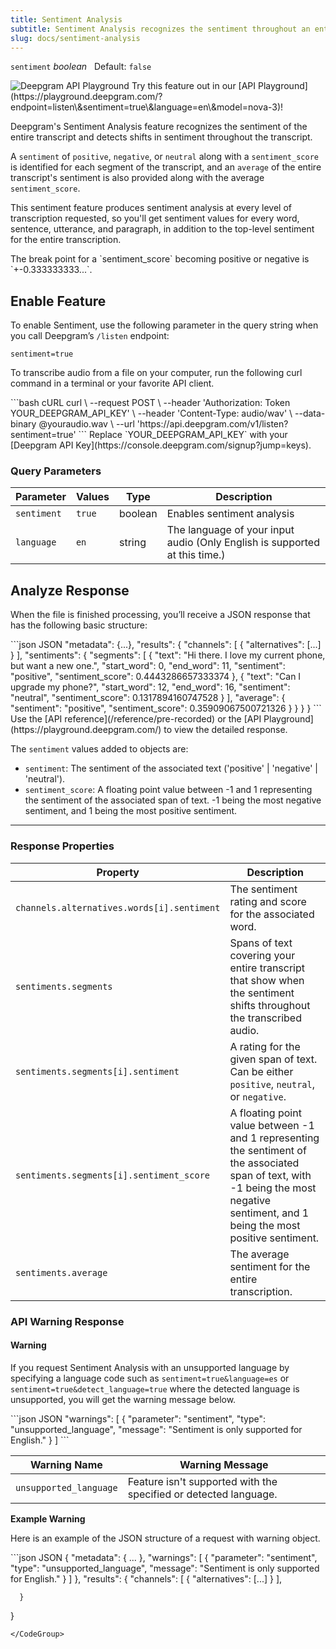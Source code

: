 ```yaml
---
title: Sentiment Analysis
subtitle: Sentiment Analysis recognizes the sentiment throughout an entire transcript.
slug: docs/sentiment-analysis
---
```



`sentiment` *boolean*   Default: `false`

<div class="flex flex-row gap-2">
<Markdown src="../snippets/pre-recorded.mdx"/> <Markdown src="../snippets/dep-streaming.mdx" /> <Markdown src="../snippets/english.mdx" />
</div>

<div class="api-playground-call">
<span>
<img src="https://res.cloudinary.com/deepgram/image/upload/v1717523786/devex/codey-greeting_rekqe1.svg" alt="Deepgram API Playground"/>   Try this feature out in our [API Playground](https://playground.deepgram.com/?endpoint=listen\&sentiment=true\&language=en\&model=nova-3)!
</span>
</div>

Deepgram's Sentiment Analysis feature recognizes the sentiment of the entire transcript and detects shifts in sentiment throughout the transcript.

A `sentiment` of `positive`, `negative`, or `neutral` along with a `sentiment_score` is identified for each segment of the transcript, and an `average` of the entire transcript's sentiment is also provided along with the average `sentiment_score`.

This sentiment feature produces sentiment analysis at every level of transcription requested, so you'll get sentiment values for every word, sentence, utterance, and paragraph, in addition to the top-level sentiment for the entire transcription.

<Info>
  The break point for a `sentiment_score` becoming positive or negative is `+-0.333333333...`.
</Info>

## Enable Feature

To enable Sentiment, use the following parameter in the query string when you call Deepgram’s `/listen` endpoint:

`sentiment=true`

To transcribe audio from a file on your computer, run the following curl command in a terminal or your favorite API client.

<CodeGroup>
  ```bash cURL
  curl \
    --request POST \
    --header 'Authorization: Token YOUR_DEEPGRAM_API_KEY' \
    --header 'Content-Type: audio/wav' \
    --data-binary @youraudio.wav \
    --url 'https://api.deepgram.com/v1/listen?sentiment=true'
  ```
</CodeGroup>

<Warning>
  Replace `YOUR_DEEPGRAM_API_KEY` with your [Deepgram API Key](https://console.deepgram.com/signup?jump=keys).
</Warning>

### Query Parameters

| Parameter   | Values | Type    | Description                                                                |
| ----------- | ------ | ------- | -------------------------------------------------------------------------- |
| `sentiment` | `true` | boolean | Enables sentiment analysis                                                 |
| `language`  | `en`   | string  | The language of your input audio (Only English is supported at this time.) |

## Analyze Response

When the file is finished processing, you’ll receive a JSON response that has the following basic structure:

<CodeGroup>
  ```json JSON
  "metadata": {...},
    "results": {
      "channels": [
        {
          "alternatives": [...]
        }
      ],
      "sentiments": {
        "segments": [
          {
            "text": "Hi there. I love my current phone, but want a new one.",
            "start_word": 0,
            "end_word": 11,
            "sentiment": "positive",
            "sentiment_score": 0.4443286657333374
          },
          {
            "text": "Can I upgrade my phone?",
            "start_word": 12,
            "end_word": 16,
            "sentiment": "neutral",
            "sentiment_score": 0.1317894160747528
          }
        ],
        "average": {
          "sentiment": "positive",
          "sentiment_score": 0.35909067500721326
        }
      }
    }
  }
  ```
</CodeGroup>

<Info>
  Use the [API reference](/reference/pre-recorded) or the [API Playground](https://playground.deepgram.com/) to view the detailed response.
</Info>

The `sentiment` values added to objects are:

* `sentiment`: The sentiment of the associated text ('positive' | 'negative' | 'neutral').
* `sentiment_score`: A floating point value between -1 and 1 representing the sentiment of the associated span of text. -1 being the most negative sentiment, and 1 being the most positive sentiment.

***

### Response Properties

| Property                                   | Description                                                                                                                                                                            |
| ------------------------------------------ | -------------------------------------------------------------------------------------------------------------------------------------------------------------------------------------- |
| `channels.alternatives.words[i].sentiment` | The sentiment rating and score for the associated word.                                                                                                                                |
| `sentiments.segments`                      | Spans of text covering your entire transcript that show when the sentiment shifts throughout the transcribed audio.                                                                    |
| `sentiments.segments[i].sentiment`         | A rating for the given span of text. Can be either `positive`, `neutral`, or `negative`.                                                                                               |
| `sentiments.segments[i].sentiment_score`   | A floating point value between -1 and 1 representing the sentiment of the associated span of text, with -1 being the most negative sentiment, and 1 being the most positive sentiment. |
| `sentiments.average`                       | The average sentiment for the entire transcription.                                                                                                                                    |

### API Warning Response

#### Warning

If you request Sentiment Analysis with an unsupported language by specifying a language code such as `sentiment=true&language=es` or `sentiment=true&detect_language=true` where the detected language is unsupported, you will get the warning message below.

<CodeGroup>
  ```json JSON
  "warnings": [
    {
      "parameter": "sentiment",
      "type": "unsupported_language",
      "message": "Sentiment is only supported for English."
    }
  ]
  ```
</CodeGroup>

| Warning Name           | Warning Message                                                  |
| ---------------------- | ---------------------------------------------------------------- |
| `unsupported_language` | Feature isn't supported with the specified or detected language. |

**Example Warning**

Here is an example of the JSON structure of a request with warning object.

<CodeGroup>
  ```json JSON
  {
   "metadata": {
  ...
         },
       "warnings": [
         {
           "parameter": "sentiment",
           "type": "unsupported_language",
           "message": "Sentiment is only supported for English."
         }
       ]
     },
   "results": {
         "channels": [
              {
                  "alternatives": [...]
              }
          ], 

      }
  }
  ```
</CodeGroup>
